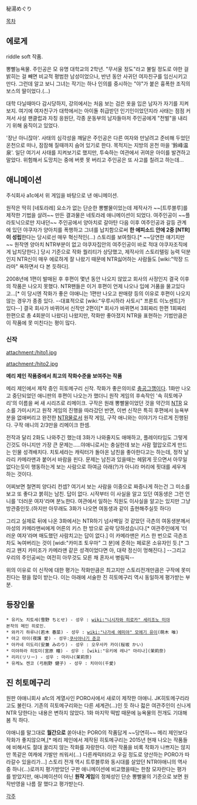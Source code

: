 秘湯めぐり

[[목차]]

== 에로게 ==
riddle soft 작품.

뽕빨능욕물. 주인공은 모 유명 대학교의 2학년. "무서울 정도"라고 불릴 정도로 야한 걸 밝히는 걸 빼면 비교적 평범한 남성이었으나, 반년 동안 사귀던 여자친구를 임신시키고 만다. 그런데 알고 보니 그녀는 작기는 하나 인의를 중시하는 "야"가 붙은 흉폭한 조직의 보스의 딸이었다.(…)

대학 다닐때마다 감시당하지, 강의에서는 처음 보는 검은 옷을 입은 남자가 자기를 지켜보지. 여기에 여자친구가 대학에서는 아이돌 취급받던 인기인이었던지라 사태는 점점 커져서 사설 팬클럽과 자칭 응원단, 각종 운동부의 남자들마저 주인공에게 "천벌"을 내리기 위해 움직이고 있었다.

'장난 아니잖아'. 사태의 심각성을 깨달은 주인공은 다른 여자와 만날려고 준비해 두었던 온천으로 떠나, 잠잠해 질때까지 숨어 있기로 한다. 목적지는 지방의 온천 마을 '鈴峰温泉'. 일단 여기서 사태를 지켜보기로 했지만, 투숙하는 여관에서 귀여운 아이를 발견하고 말았다. 위험해서 도망치는 중에 버릇 못 버리고 주인공은 또 사고를 칠려고 하는데…

== 애니메이션 ==
주식회사 a1c에서 위 게임을 바탕으로 낸 애니메이션.

원작은 딱히 [네토라레] 요소가 없는 단순한 뽕빨물이었는데 제작사가 ~~[트루블루]를 제작한 기법을 살려~~ 만든 결과물은 네토라레 애니메이션이 되었다. 여주인공이 ~~플라토닉으로만 지내던~~ 주인공에서 양아치로 갈아탄 다음 이후 여주인공과 갈등 관계에 있던 야쿠자가 양아치를 폭행하고 그녀를 납치함으로써 '''한 에피소드 안에 2중 [NTR]이 성립'''한다는 당시로선 매우 혁신적인(...) 스토리를 보여줬다.[* ~~당연한 얘기지만~~ 원작엔 양아치 NTR부분이 없고 야쿠자집안의 여주인공이 바로 적대 야쿠자조직에게 납치당한다.] 당시 기준으로 작화 퀄리티가 상당했고, 제작사의 스토리텔링 능력 덕분인지 NTR신이 매우 에로하게 잘 나왔기 때문에 NTR싫어하는 사람들도 [wiki:"막장 드라마" 욕하면서 다 본 듯하다].

2008년에 1편이 발매된 후 후편이 몇년 동안 나오지 않았고 회사의 사정인지 결국 이후의 작품은 나오지 못했다. NTR팬들은 이거 후편이 언제 나오나 입에 거품을 물고있다고...[* 이 당시엔 작화가 좋은 야애니는 1편만 나오고 판매량 등의 이유로 후편이 나오지 않는 경우가 종종 있다. --대표적으로 [wiki:"우루시하라 사토시" 프론트 이노센트]가 있다--] 결국 회사가 바뀌어서 신작만 2편이[* 회사가 바뀌면서 3회짜리 한편 1회짜리 한편으로 총 4회분이 나왔다] 나왔지만, 작화만 좋아졌지 NTR을 표현하는 기법만큼은 이 작품에 못 미친다는 평이 많다.
=== 신작 ===
attachment:/hito1.jpg

attachment:/hito2.jpg

'''메리 제인 작품중에서 최고의 작화수준을 보여주는 작품'''

메리 제인에서 제작 중인 히토메구리 신작. 작화가 좋은의미로 [[충공그깽]]이다. 1화만 나오고 중단되었던 애니판의 후편이 나오는가 했더니 원작 게임의 후속작인 '속 히토메구리'의 이름을 써 새 시리즈로 리메이크. 구작은 원래 뽕빨물이었던 것을 약간의 [[NTR]] 요소를 가미시키고 원작 게임의 진행을 따라갔던 반면, 이번 신작은 특히 후편에서 능욕부분을 없애버리고 완전한 [[NTR]]물로서 원작 게임, 구작 애니와는 이야기가 다르게 진행된다. 구작 애니의 2/3만을 리메이크 한셈.

전작과 달리 2화도 나와주긴 했는데 3화가 나와줄지도 애매하고, 플레이타임도 그렇게 긴것도 아니지만 가장 큰 문제는.....야애니로서는 충실한데 보는 사람 혈압오르게 만드는 인물 성격배치다. 치토세라는 캐릭터가 돌아온 남친을 좋아한다고는 하는데, 정작 날라리 카메라맨과 붙어서 바람을 핀다. 문제는 남친과 있을때는 헤맑게 웃으면서 아무일 없다는듯이 행동하는게 보는 사람으로 하여금 아래(?)가 아니라 머리에 핏대를 세우게 하는 것이다.

어찌보면 철면피 양다리 컨셉? 여기서 보는 사람을 이중으로 짜증나게 하는건 그 미소를 보고 또 좋다고 붉히는 남친. 답이 없다. 시작부터 이 사실을 알고 있던 여동생은 그런 언니를 '더러운 여자'라며 분노한다. 여관에서 일하는 직원도 이사실을 알고는 있지만 그냥 방관중인듯.(하지만 아무래도 3화가 나오면 여동생과 같이 출현해주실듯 하다)

그리고 실제로 뒤에 나온 3화에서는 NTR하기 넘사벽일 것 같았던 극츤의 여동생분께서 마성의 카메라맨씨에게 어른의 키스 한 방으로 공략 당하셨습니다.[* 여관주인에게 '더러운 여자'라며 매도했던 사람치고는 답이 없다.] 이 카메라맨은 키스 한 번으로 극츤조차도 녹여버리는 것이 [widi:"카미조 토우마" 그 분]에 준하는 페로몬 소유자인 듯.[* 그리고 왠지 카미조가 카메라맨 같은 성격이었다면 아, 대략 정신이 멍해진다.] --그리고 우리의 주인공씨는 여전히 아무것도 모른 채 혼자서 병림픽-- 

위의 이유로 이 신작에 대한 평가는 작화만큼은 최고지만 스토리전개만큼은 구작에 못미친다는 평을 많이 받는다. 이는 아래에 서술한 진 히토메구리 역시 동일하게 평가받는 부분.
== 등장인물 ==
 * 유키노 치토세(雪野 ちとせ) - 성우 : [[wiki:"니시자와 히로카" 세리조노 미야]]
 본작의 메인 히로인.
 * 와카기 하루나(若木 春菜) - 성우 : [[wiki:"나가세 에미야" 모에기 유이]](萌木 唯)
 * 야고 아이(夜護 愛) - 성우:[[쿠사야나기 준코]]
 * 아카네 미도리(安兼 みのり) - 성우 : 오우사카 카이(桜坂 かい)
 * 미야하라 히토미(宮原 瞳) - 성우 : [wiki:"유키에 레나" 마리나](茉莉奈)
 * 리리(リリー) - 성우 : 마리나(茉莉奈) 
 * 유케노 켄코 (弓削野 健子) - 성우 : 치아이(千愛) 

== 진 히토메구리 ==

원판 야애니회사 a1c의 계열사인 PORO사에서 새로이 제작한 야애니. JK히토메구리라고도 불린다. 기존의 히토메구리와는 다른 세계관(...)인 듯 하나 젋은 여관주인이 신나게 NTR 당한다는 내용은 변하지 않았다. 1화 마지막 떡밥 때문에 능욕물의 전개도 기대해 봄 직 하다.

야애니를 말그대로 '''월간으로''' 쏟아내는 PORO의 작품답게 ~~당연히~~ 메리 제인보다 작화가 좋지않으며,[* 메리 제인에서 제작된 히토메구리는 2015년 현재 나오는 작품들에 비해서도 절대 꿀리지 않는 작화를 자랑한다. 이런 작품을 비록 작화가 나쁘지는 않지만 똑같은 여캐에 가발만 씌워서(...) 다른캐릭터라고 우길 정도로 양산하는 PORO가 따라갈수 있을리가...] 스토리 전개 역시 트루블루와 동시대를 살았던 NTR야애니의 역사 중 하나(...)로까지 평가받았던 구판 애니메이션에 비교했을때는 한참 모자란다는 평가를 받았지만, 애니메이션이 아닌 '''원작 게임'''의 정체성인 단순 뽕빨물의 기준으로 보면 원작반영을 나름 잘 했다고 평가받는다.


[[각주]]
